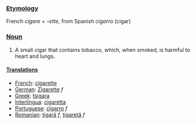 ===[[Etymology]]===

French ''cigare'' + ''-ette'', from Spanish ''cigarro'' (cigar)

===[[Noun]]===

# A small cigar that contains tobacco, which, when smoked, is harmful to heart and lungs.

====[[Translations]]====
*[[French]]: [[cigarette]]
*[[German]]: [[Zigarette]] ''f''
*[[Greek]]: [[tsigara]]
*[[Interlingua]]: [[cigaretta]]
*[[Portuguese]]: [[cigarro]] ''f''
*[[Romanian]]: [[ţigară]] ''f'', [[ţigaretă]] ''f''